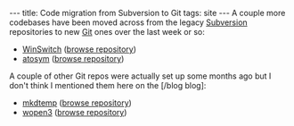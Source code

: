 ---
title: Code migration from Subversion to Git
tags: site
---
A couple more codebases have been moved across from the legacy [[Subversion]] repositories to new [[Git]] ones over the last week or so:

* [[WinSwitch]] ([http://git.wincent.com/WinSwitch.git browse repository])
* [[atosym]] ([http://git.wincent.com/atosym.git browse repository])

A couple of other Git repos were actually set up some months ago but I don't think I mentioned them here on the [/blog blog]:

* [http://mkdtemp.rubyforge.org/ mkdtemp] ([http://git.wincent.com/mkdtemp.git browse repository])
* [[wopen3]] ([http://git.wincent.com/wopen3.git browse repository])
